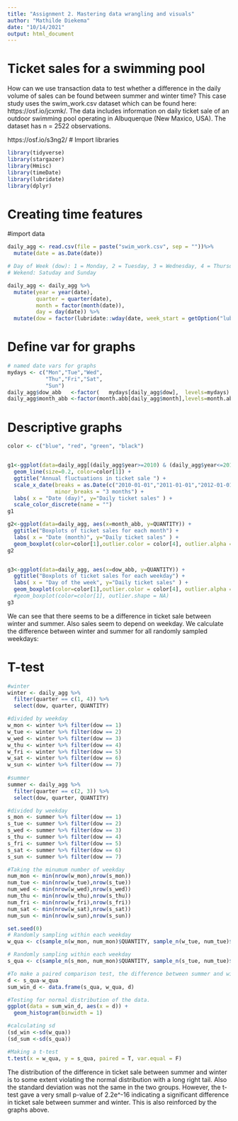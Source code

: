 ```yaml
---
title: "Assignment 2. Mastering data wrangling and visuals"
author: "Mathilde Diekema"
date: "10/14/2021"
output: html_document
---
```

###################################
# Ticket sales for a swimming pool
###################################

How can we use transaction data to test whether a difference in the daily volume of sales can be found between summer and winter time? 
This case study uses the swim_work.csv dataset which can be found here: https://osf.io/jcxmk/. The data includes information on daily ticket sale of an outdoor swimming pool operating in Albuquerque (New Maxico, USA). The dataset has n = 2522 observations.

https://osf.io/s3ng2/
# Import libraries

```r
library(tidyverse)
library(stargazer)
library(Hmisc)
library(timeDate)
library(lubridate)
library(dplyr)
```

##########################################
# Creating time features 
##########################################


#import data

```r
daily_agg <- read.csv(file = paste("swim_work.csv", sep = ""))%>% 
  mutate(date = as.Date(date))
```

```r
# Day of Week (dow): 1 = Monday, 2 = Tuesday, 3 = Wednesday, 4 = Thursday, 5 = Friday, 6 = Saturday, 7 = Sunday
# Wekend: Satuday and Sunday

daily_agg <- daily_agg %>%
  mutate(year = year(date),
         quarter = quarter(date),
         month = factor(month(date)),
         day = day(date)) %>%
  mutate(dow = factor(lubridate::wday(date, week_start = getOption("lubridate.week.start", 1))))
```

# Define var for graphs

```r
# named date vars for graphs
mydays <- c("Mon","Tue","Wed",
            "Thu","Fri","Sat",
            "Sun")
daily_agg$dow_abb   <-factor(   mydays[daily_agg$dow],  levels=mydays)
daily_agg$month_abb <-factor(month.abb[daily_agg$month],levels=month.abb)
```

#################################
# Descriptive graphs
#################################

```r
color <- c("blue", "red", "green", "black")


g1<-ggplot(data=daily_agg[(daily_agg$year>=2010) & (daily_agg$year<=2014),], aes(x=date, y=QUANTITY)) +
  geom_line(size=0.2, color=color[1]) +
  ggtitle("Annual fluctuations in ticket sale ") +
  scale_x_date(breaks = as.Date(c("2010-01-01","2011-01-01","2012-01-01","2013-01-01","2014-01-01","2015-01-01")),
               minor_breaks = "3 months") +
  labs( x = "Date (day)", y="Daily ticket sales" ) +
  scale_color_discrete(name = "")
g1

g2<-ggplot(data=daily_agg, aes(x=month_abb, y=QUANTITY)) +
  ggtitle("Boxplots of ticket sales for each month") +
  labs( x = "Date (month)", y="Daily ticket sales" ) +
  geom_boxplot(color=color[1],outlier.color = color[4], outlier.alpha = 0.6, outlier.size = 0.4)
g2


g3<-ggplot(data=daily_agg, aes(x=dow_abb, y=QUANTITY)) +
  ggtitle("Boxplots of ticket sales for each weekday") +
  labs( x = "Day of the week", y="Daily ticket sales" ) +
  geom_boxplot(color=color[1],outlier.color = color[4], outlier.alpha = 0.6, outlier.size = 0.4)
  #geom_boxplot(color=color[1], outlier.shape = NA)
g3
```
We can see that there seems to be a difference in ticket sale between winter and summer. Also sales seem to depend on weekday. We calculate the difference between winter and summer for all randomly sampled weekdays:


#################################
# T-test
#################################
```r
#winter
winter <- daily_agg %>% 
  filter(quarter == c(1, 4)) %>%
  select(dow, quarter, QUANTITY)

#divided by weekday
w_mon <- winter %>% filter(dow == 1)
w_tue <- winter %>% filter(dow == 2)
w_wed <- winter %>% filter(dow == 3)
w_thu <- winter %>% filter(dow == 4)
w_fri <- winter %>% filter(dow == 5)
w_sat <- winter %>% filter(dow == 6)
w_sun <- winter %>% filter(dow == 7)
  
#summer
summer <- daily_agg %>% 
  filter(quarter == c(2, 3)) %>%
  select(dow, quarter, QUANTITY)

#divided by weekday
s_mon <- summer %>% filter(dow == 1)
s_tue <- summer %>% filter(dow == 2)
s_wed <- summer %>% filter(dow == 3)
s_thu <- summer %>% filter(dow == 4)
s_fri <- summer %>% filter(dow == 5)
s_sat <- summer %>% filter(dow == 6)
s_sun <- summer %>% filter(dow == 7)

#Taking the minumum number of weekday 
num_mon <- min(nrow(w_mon),nrow(s_mon))
num_tue <- min(nrow(w_tue),nrow(s_tue))
num_wed <- min(nrow(w_wed),nrow(s_wed))
num_thu <- min(nrow(w_thu),nrow(s_thu))
num_fri <- min(nrow(w_fri),nrow(s_fri))
num_sat <- min(nrow(w_sat),nrow(s_sat))
num_sun <- min(nrow(w_sun),nrow(s_sun))

set.seed(0)
# Randomly sampling within each weekday
w_qua <- c(sample_n(w_mon, num_mon)$QUANTITY, sample_n(w_tue, num_tue)$QUANTITY, sample_n(w_wed, num_wed)$QUANTITY, sample_n(w_thu, num_thu)$QUANTITY, sample_n(w_fri, num_fri)$QUANTITY, sample_n(w_sat, num_sat)$QUANTITY, sample_n(w_sun, num_sun)$QUANTITY)

# Randomly sampling within each weekday
s_qua <- c(sample_n(s_mon, num_mon)$QUANTITY, sample_n(s_tue, num_tue)$QUANTITY, sample_n(s_wed, num_wed)$QUANTITY, sample_n(s_thu, num_thu)$QUANTITY, sample_n(s_fri, num_fri)$QUANTITY, sample_n(s_sat, num_sat)$QUANTITY, sample_n(s_sun, num_sun)$QUANTITY)

#To make a paired comparison test, the difference between summer and winter is found
d <- s_qua-w_qua
sum_win_d <- data.frame(s_qua, w_qua, d)

#Testing for normal distribution of the data. 
ggplot(data = sum_win_d, aes(x = d)) +
  geom_histogram(binwidth = 1) 

#calculating sd
(sd_win <-sd(w_qua))
(sd_sum <-sd(s_qua))

#Making a t-test
t.test(x = w_qua, y = s_qua, paired = T, var.equal = F)

```

The distribution of the difference in ticket sale between summer and winter is to some extent violating the normal distribution with a long right tail. Also the standard deviation was not the same in the two groups. However, the t-test gave a very small p-value of 2.2e^-16 indicating a significant difference in ticket sale between summer and winter. This is also reinforced by the graphs above.



